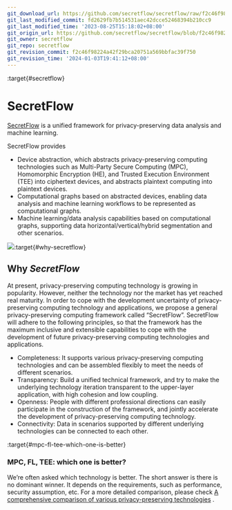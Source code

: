 ```yaml
---
git_download_url: https://github.com/secretflow/secretflow/raw/f2c46f98224a42f29bca20751a569bbfac39f750/docs/index.rst
git_last_modified_commit: fd2629fb7b514531aec42dcce52468394b210cc9
git_last_modified_time: '2023-08-25T15:18:02+08:00'
git_origin_url: https://github.com/secretflow/secretflow/blob/f2c46f98224a42f29bca20751a569bbfac39f750/docs/index.rst
git_owner: secretflow
git_repo: secretflow
git_revision_commit: f2c46f98224a42f29bca20751a569bbfac39f750
git_revision_time: '2024-01-03T19:41:12+08:00'
---
```


:target{#secretflow}

# SecretFlow

[SecretFlow](https://github.com/secretflow/secretflow) is a unified framework for privacy-preserving data analysis and machine learning.

SecretFlow provides

- Device abstraction, which abstracts privacy-preserving computing technologies such as
  Multi-Party Secure Computing (MPC), Homomorphic Encryption (HE),
  and Trusted Execution Environment (TEE) into ciphertext devices,
  and abstracts plaintext computing into plaintext devices.
- Computational graphs based on abstracted devices, enabling data analysis
  and machine learning workflows to be represented as computational graphs.
- Machine learning/data analysis capabilities based on computational graphs,
  supporting data horizontal/vertical/hybrid segmentation and other scenarios.

![](_assets/secretflow_arch.svg):target{#why-secretflow}

## Why <cite>SecretFlow</cite>

At present, privacy-preserving computing technology is growing in popularity.
However, neither the technology nor the market has yet reached real maturity.
In order to cope with the development uncertainty of privacy-preserving computing technology and applications,
we propose a general privacy-preserving computing framework called “SecretFlow”.
SecretFlow will adhere to the following principles,
so that the framework has the maximum inclusive and extensible capabilities to
cope with the development of future privacy-preserving computing technologies and applications.

- Completeness: It supports various privacy-preserving computing technologies and
  can be assembled flexibly to meet the needs of different scenarios.
- Transparency: Build a unified technical framework, and try to make the
  underlying technology iteration transparent to the upper-layer application,
  with high cohesion and low coupling.
- Openness: People with different professional directions can easily participate
  in the construction of the framework, and jointly accelerate the development of privacy-preserving computing technology.
- Connectivity: Data in scenarios supported by different underlying technologies
  can be connected to each other.

:target{#mpc-fl-tee-which-one-is-better}

### MPC, FL, TEE: which one is better?

We’re often asked which technology is better. The short answer is there is no dominant winner.
It depends on the requirements, such as performance, security assumption, etc. For a more detailed comparison, please check
[A comprehensive comparison of various privacy-preserving technologies](https://www.yuque.com/secret-flow/admin/exgixt72drdvdsy3) .

<TableOfContents />

